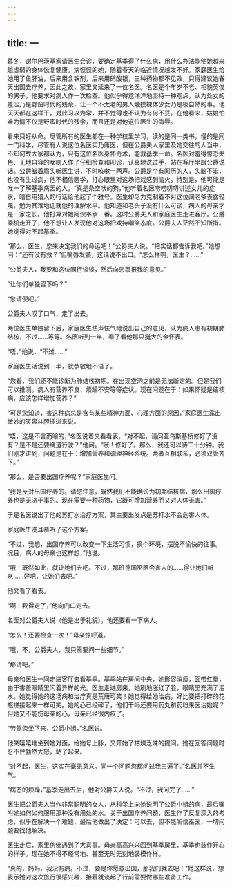 ```yaml
---
---
---
```

title: 一
---




暮冬，谢尔巴茨基家请医生会诊，要确定基季得了什么病，用什么办法能使她越来越虚弱的身体恢复健康。病恹恹的她，随着春天的临近情况越发不好。家庭医生给她用了鱼肝油，后来用含铁剂，后来用硝酸银，三种药物都不见效，只得建议她春天出国去疗养，因此之故，家里又延来了一位名医。名医是个年岁不老、相貌英俊的男子，他要求对病人作一次检查。他似乎得意洋洋地坚持一种观点，认为处女的羞涩乃是野蛮时代的残余，让一个不太老的男人触摸裸体少女乃是极自然的事。他天天都在这样干，对此习以为常，并不觉得也不认为有何不妥。在他看来，姑娘怕难为情不仅是野蛮时代的残余，而且还是对他这位医生的侮辱。

看来只好从命。尽管所有的医生都在一种学校里学习，读的是同一类书，懂的是同一门科学，尽管有人说这位名医实乃庸医，但在公爵夫人家里及她交往的人当中，不知何故大家都认为，只有这位名医身怀奇术，能救基季一命。名医对羞得惊恐失色、无地自容的女病人作了仔细检查和叩诊，认真地洗过手，站在客厅里跟公爵说话。公爵皱着眉头听医生讲，不时咳嗽一两声。公爵是个有阅历的人，头脑不笨，也没有生过病，他不相信医学，打心眼里对这场把戏感到恼火。特别是，他可能是唯一了解基季病因的人。“真是条空吠的狗，”他听着名医唠唠叨叨讲述女儿的症状，暗自用猎人的行话给他起了个雅号。医生却尽力克制着不对这位阔老爷表露轻蔑，勉为其难地迁就他的理解水平。他知道和老头子没有什么可谈，病人的母亲才是一家之长。他打算对她阿谀奉承一番。这时公爵夫人和家庭医生走进客厅。公爵乘机走开了，他不想让人发现他对这场把戏持嘲笑态度。公爵夫人茫然不知所措。她觉得对不起基季。

“那么，医生，您来决定我们的命运吧！”公爵夫人说。“把实话都告诉我吧。”她想问：“还有没有救？”但嘴唇发颤，这话说不出口。“怎么样啊，医生？……”

“公爵夫人，我要和这位同行谈谈，然后向您禀报我的意见。”

“让你们单独留下吗？”

“您请便吧。”

公爵夫人叹了口气，走了出去。

两位医生单独留下后，家庭医生怯声怯气地说出自己的意见，认为病人患有初期肺结核，不过……等等。名医听到一半，看了看他那只挺大的金怀表。

“唔，”他说，“不过……”

家庭医生话说到一半，就恭敬地不语了。

“您看，我们还不能诊断为肺结核初期。在出现空洞之前是无法断定的。但是我们可以推测。病人有营养不良、烦躁不安等等症状。现在问题在于：如果怀疑是结核病，应该怎样增加营养？”

“可是您知道，害这种病总是含有某些精神方面、心理方面的原因，”家庭医生露出微妙的笑容斗胆插进来说。

“唔，这是不言而喻的，”名医说着又看看表。“对不起，请问亚乌斯基桥修好了没有？是不是还要绕道行驶？”他问。“哦！修好了。那么，我还可以待二十分钟。我们刚才讲到，问题是在于：增加营养和调理神经系统。两者互相联系，必须双管齐下。”

“那么，是否要出国疗养呢？”家庭医生问。

“我是反对出国疗养的。请您注意，既然我们不能确诊为初期结核病，那么出国疗养也是无济于事的。现在需要一种药物，它既可增加营养而又对人体无害。”

于是名医说出了他的苏打水治疗方案，其主要出发点是苏打水不会危害人体。

家庭医生洗耳恭听了这个方案。

“不过，我想，出国疗养可以改变一下生活习惯，换个环境，摆脱不愉快的往事。况且，病人的母亲也这样想，”他说。

“哦！既然如此，就让她们去吧。不过，那班德国巫医会害人的……得让她们听从……好吧，让她们去吧。”

他又看了看表。

“啊！我得走了，”他向门口走去。

名医对公爵夫人说（他是出于礼貌），他还要看一下病人。

“怎么！还要检查一次！”母亲惊呼道。

“哦，不，公爵夫人，我只需要问一些细节。”

“那请吧。”

母亲和医生一同走进客厅去看基季。基季站在房间中央，她形容消瘦，面带红晕，由于害羞眼睛里闪着异样的光。医生走进房来，她刷地涨红了脸，眼睛里充满了泪水。她觉得她的这场病和治疗真是荒唐可笑！她觉得给她治病，好比要把打碎的花瓶拼接起来一样可笑。她的心已经碎了，他们干吗还要用药丸和药粉来医治她呢？但她又不能伤母亲的心，母亲已经很内疚了。

“劳驾您坐下来，公爵小姐，”名医说。

他笑嘻嘻地坐到她对面，给她号上脉，又开始了枯燥乏味的提问。她在回答问题时忍不住勃然大怒，站了起来。

“对不起，医生，这实在毫无意义。同一个问题您都问过我三遍了。”名医并不生气。

“病态的烦躁，”基季走出去后，他对公爵夫人说。“不过，我问完了……”

医生把公爵夫人当作非常聪明的女人，从科学上向她说明了公爵小姐的病，最后嘱咐她如何如何服用那种没有用处的水。关于出国疗养问题，医生作了反复深入的考虑，似乎在解决一个难题，最后他做出了决定：可以去，但不能听信巫医，一切问题要找他解决。

医生走后，家里仿佛遇到了大喜事。母亲高高兴兴回到基季房里，基季也装作开心的样子。现在她不得不经常地、甚至无时无刻地装模作样。

“真的，妈妈，我没有病。不过，要是你愿意出国，那我们就去吧！”她这样说，想表示她对这次旅行很感兴趣，接着就谈起了行前需要做哪些准备工作。